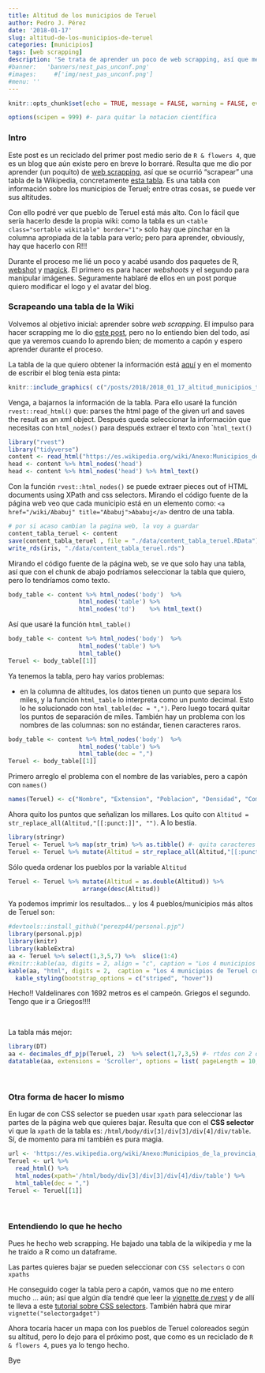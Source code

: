 ```yaml
---
title: Altitud de los municipios de Teruel
author: Pedro J. Pérez
date: '2018-01-17'
slug: altitud-de-los-municipios-de-teruel
categories: [municipios]
tags: [web scrapping]
description: 'Se trata de aprender un poco de web scrapping, así que me bajaré una tabla con la altura de los municipios de Teruel y confirmaremos que Valdelinares es el que está más alto; pero ¿y el segundo? ¿y mi pueblo?'
#banner:   'banners/nest_pas_unconf.png'
#images:     #['img/nest_pas_unconf.png']
#menu: ''
---
```



```r
knitr::opts_chunk$set(echo = TRUE, message = FALSE, warning = FALSE, eval = TRUE )
```

```r
options(scipen = 999) #- para quitar la notacion científica
```
 

### Intro

Este post es un reciclado del primer post medio serio de `R & flowers 4`, que es un blog que aún existe pero en breve lo borraré. Resulta que me dio por aprender (un poquito) de [web scrapping](https://es.wikipedia.org/wiki/Web_scraping), así que se ocurrió "scrapear" una tabla de la Wikipedia, concretamente [esta tabla](https://es.wikipedia.org/wiki/Anexo:Municipios_de_la_provincia_de_Teruel).  Es una tabla con información sobre los municipios de Teruel; entre otras cosas, se puede ver sus altitudes.

Con ello podré ver que pueblo de Teruel está más alto. Con lo fácil que sería hacerlo desde la propia wiki: como la tabla es un `<table class="sortable wikitable" border="1">` solo hay que pinchar en la columna apropiada de la tabla para verlo; pero para aprender, obviously, hay que hacerlo con R!!!

Durante el proceso me lié un poco y acabé usando dos paquetes de R, [webshot](https://github.com/wch/webshot) y [magick](https://cran.r-project.org/web/packages/magick/vignettes/intro.html#image_io). El primero es para hacer *webshoots* y el segundo para manipular imágenes. Seguramente hablaré de ellos en un post porque quiero modificar el logo y el avatar del blog.



### Scrapeando una tabla de la Wiki

Volvemos al objetivo inicial: aprender sobre *web scrapping*. El impulso para hacer scrapping me lo dio [este post](https://www.r-bloggers.com/building-a-hacker-news-scraper-with-8-lines-of-r-code-using-rvest-library/amp/), pero no lo entiendo bien del todo, así que ya veremos cuando lo aprendo bien; de momento a capón y espero aprender durante el proceso.

La tabla de la que quiero obtener la información está [aquí](https://es.wikipedia.org/wiki/Anexo:Municipios_de_la_provincia_de_Teruel) y en el momento de escribir el blog tenía esta pinta:


```r
knitr::include_graphics( c("/posts/2018/2018_01_17_altitud_municipios_teruel/tabla_municipios_Teruel.png") )
```


Venga, a bajarnos la información de la tabla. Para ello usaré la función `rvest::read_html()` que: parses the html page of the given url and saves the result as an xml object. Después queda seleccionar la información que necesitas con `html_nodes()` para después extraer el texto con ``html_text()`

```r
library("rvest")
library("tidyverse")
content <- read_html("https://es.wikipedia.org/wiki/Anexo:Municipios_de_la_provincia_de_Teruel")
head <- content %>% html_nodes('head') 
head <- content %>% html_nodes('head') %>% html_text()
```

Con la función `rvest::html_nodes()` se puede extraer pieces out of HTML documents using XPath and css selectors. Mirando el código fuente de la página web veo que cada municipio está en un elemento como: `<a href="/wiki/Ababuj" title="Ababuj">Ababuj</a>` dentro de una tabla.


```r
# por si acaso cambian la pagina web, la voy a guardar
content_tabla_teruel <- content
save(content_tabla_teruel , file = "./data/content_tabla_teruel.RData")
write_rds(iris, "./data/content_tabla_teruel.rds")
```




Mirando el código fuente de la página web, se ve que solo hay una tabla, así que con el chunk de abajo podríamos seleccionar la tabla que quiero, pero lo tendríamos como texto.

```r
body_table <- content %>% html_nodes('body')  %>%
                    html_nodes('table') %>%
                    html_nodes('td')    %>% html_text()
```

Así que usaré la función `html_table()`

```r
body_table <- content %>% html_nodes('body')  %>%
                    html_nodes('table') %>%
                    html_table() 
Teruel <- body_table[[1]]
```

Ya tenemos la tabla, pero hay varios problemas:

- en la columna de altitudes, los datos tienen un punto que separa los miles, y la función `html_table` lo interpreta como un punto decimal. Esto lo he solucionado con ` html_table(dec = ",")`. Pero luego tocará quitar los puntos de separación de miles.  También hay un problema con los nombres de las columnas: son no estándar, tienen caracteres raros.

```r
body_table <- content %>% html_nodes('body')  %>%
                    html_nodes('table') %>%
                    html_table(dec = ",") 
Teruel <- body_table[[1]]
```


Primero arreglo el problema con el nombre de las variables, pero  a capón con `names()`


```r
names(Teruel) <- c("Nombre", "Extension", "Poblacion", "Densidad", "Comarca", "Partido_judicial", "Altitud")
```

Ahora quito los puntos que señalizan los millares. Los quito con `Altitud = str_replace_all(Altitud,"[[:punct:]]", "")`. A lo bestia.

```r
library(stringr)
Teruel <- Teruel %>% map(str_trim) %>% as.tibble() #- quita caracteres al final
Teruel <- Teruel %>% mutate(Altitud = str_replace_all(Altitud,"[[:punct:]]", "")) 
```


Sólo queda ordenar los pueblos por la variable `Altitud`

```r
Teruel <- Teruel %>% mutate(Altitud = as.double(Altitud)) %>%    
                     arrange(desc(Altitud))
```


Ya podemos imprimir los resultados... y los 4 pueblos/municipios más altos de Teruel son:




```r
#devtools::install_github("perezp44/personal.pjp")
library(personal.pjp)
library(knitr)
library(kableExtra)
aa <- Teruel %>% select(1,3,5,7) %>%  slice(1:4) 
#knitr::kable(aa, digits = 2, align = "c", caption = "Los 4 municipios de Teruel con más altitud" )
kable(aa, "html", digits = 2,  caption = "Los 4 municipios de Teruel con más altitud") %>%
  kable_styling(bootstrap_options = c("striped", "hover"))

```
 
Hecho!! Valdelinares con 1692 metros es el campeón. Griegos el segundo. Tengo que ir a Griegos!!!!
 
<br>

La tabla más mejor:
 
```r
library(DT)
aa <- decimales_df_pjp(Teruel, 2)  %>% select(1,7,3,5) #- rtdos con 2 decimales
datatable(aa, extensions = 'Scroller', options = list( pageLength = 10, deferRender = TRUE,scrollY = 400,scroller = TRUE), rownames = F, filter = "top" )
```
 

<br>


### Otra forma de hacer lo mismo

En lugar de con CSS selector se pueden usar `xpath` para seleccionar las partes de la página web que quieres bajar. Resulta que con el **CSS selector** vi que la `xpath` de la tabla es: `/html/body/div[3]/div[3]/div[4]/div/table`. Sí, de momento para mi también es pura magia.


```r
url <- 'https://es.wikipedia.org/wiki/Anexo:Municipios_de_la_provincia_de_Teruel'
Teruel <- url %>%
  read_html() %>%
  html_nodes(xpath='/html/body/div[3]/div[3]/div[4]/div/table') %>%
  html_table(dec = ",") 
Teruel <- Teruel[[1]]
```

<br>


### Entendiendo lo que he hecho

Pues he hecho web scrapping. He bajado una tabla de la wikipedia y me la he traído a R como un dataframe.

Las partes quieres bajar se pueden seleccionar con `CSS selectors` o con `xpaths`


He conseguido coger la tabla pero a capón, vamos que no me entero mucho ... aún; así que algún día tendré que leer la [vignette de rvest](https://github.com/hadley/rvest) y de allí te lleva  a este [tutorial sobre CSS selectors](http://flukeout.github.io/). También habrá que mirar `vignette("selectorgadget")` 

Ahora tocaría hacer un mapa con los pueblos de Teruel coloreados según su altitud, pero lo dejo para el próximo post, que como es un reciclado de `R & flowers 4`, pues ya lo tengo hecho.

Bye

